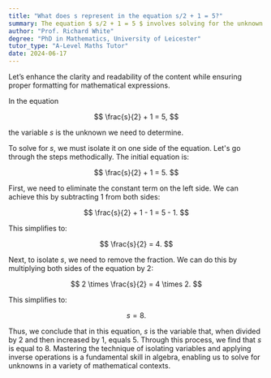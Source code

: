 ```yaml
---
title: "What does s represent in the equation s/2 + 1 = 5?"
summary: The equation $ s/2 + 1 = 5 $ involves solving for the unknown variable $ s $.
author: "Prof. Richard White"
degree: "PhD in Mathematics, University of Leicester"
tutor_type: "A-Level Maths Tutor"
date: 2024-06-17
---
```


Let’s enhance the clarity and readability of the content while ensuring proper formatting for mathematical expressions.

In the equation 

$$ \frac{s}{2} + 1 = 5, $$ 

the variable $s$ is the unknown we need to determine.

To solve for $s$, we must isolate it on one side of the equation. Let's go through the steps methodically. The initial equation is:

$$ \frac{s}{2} + 1 = 5. $$

First, we need to eliminate the constant term on the left side. We can achieve this by subtracting $1$ from both sides:

$$ \frac{s}{2} + 1 - 1 = 5 - 1. $$

This simplifies to:

$$ \frac{s}{2} = 4. $$

Next, to isolate $s$, we need to remove the fraction. We can do this by multiplying both sides of the equation by $2$:

$$ 2 \times \frac{s}{2} = 4 \times 2. $$

This simplifies to:

$$ s = 8. $$

Thus, we conclude that in this equation, $s$ is the variable that, when divided by $2$ and then increased by $1$, equals $5$. Through this process, we find that $s$ is equal to $8$. Mastering the technique of isolating variables and applying inverse operations is a fundamental skill in algebra, enabling us to solve for unknowns in a variety of mathematical contexts.
    